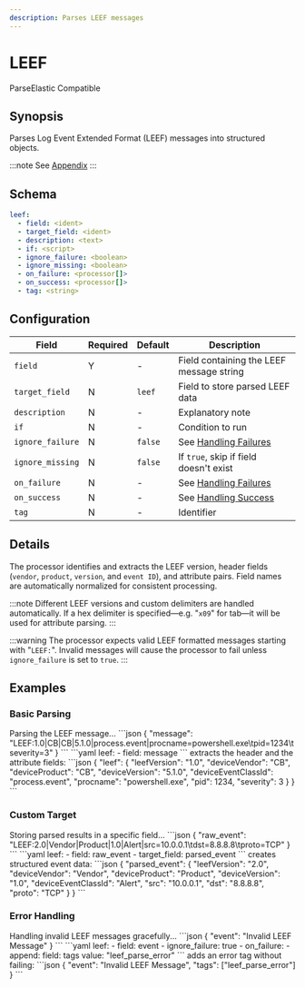 ```yaml
---
description: Parses LEEF messages
---
```


# LEEF

<span class="theme-doc-version-badge badge badge--primary">Parse</span><span class="theme-doc-version-badge badge badge--secondary">Elastic Compatible</span>

## Synopsis

Parses Log Event Extended Format (LEEF) messages into structured objects.

:::note
See [Appendix](/docs/appendix.mdx#leef)
:::

## Schema

```yaml {2}
leef:
  - field: <ident>
  - target_field: <ident>
  - description: <text>
  - if: <script>
  - ignore_failure: <boolean>
  - ignore_missing: <boolean>
  - on_failure: <processor[]>
  - on_success: <processor[]>
  - tag: <string>
```

## Configuration

|Field|Required|Default|Description|
|---|---|---|---|
|`field`|Y|-|Field containing the LEEF message string|
|`target_field`|N|`leef`|Field to store parsed LEEF data|
|`description`|N|-|Explanatory note|
|`if`|N|-|Condition to run|
|`ignore_failure`|N|`false`|See [Handling Failures](../handling-failures.mdx)|
|`ignore_missing`|N|`false`|If `true`, skip if field doesn't exist|
|`on_failure`|N|-|See [Handling Failures](../handling-failures.mdx)|
|`on_success`|N|-|See [Handling Success](../handling-success.mdx)|
|`tag`|N|-|Identifier|

## Details

The processor identifies and extracts the LEEF version, header fields (`vendor`, `product`, `version`, and `event ID`), and attribute pairs. Field names are automatically normalized for consistent processing.

:::note
Different LEEF versions and custom delimiters are handled automatically. If a hex delimiter is specified&mdash;e.g. "`x09`" for tab&mdash;it will be used for attribute parsing.
:::

:::warning
The processor expects valid LEEF formatted messages starting with "`LEEF:`". Invalid messages will cause the processor to fail unless `ignore_failure` is set to `true`.
:::

## Examples

### Basic Parsing

<ExampleGrid>
  <CommentCol>
    Parsing the LEEF message...
  </CommentCol>
  <CodeCol>
    ```json
    {
      "message": "LEEF:1.0|CB|CB|5.1.0|process.event|procname=powershell.exe\tpid=1234\tseverity=3"
    }
    ```
    ```yaml
    leef:
      - field: message
    ```
  </CodeCol>
  <CommentCol>
    extracts the header and the attribute fields:
  </CommentCol>
  <CodeCol>
    ```json
    {
      "leef": {
        "leefVersion": "1.0",
        "deviceVendor": "CB",
        "deviceProduct": "CB",
        "deviceVersion": "5.1.0",
        "deviceEventClassId": "process.event",
        "procname": "powershell.exe",
        "pid": 1234,
        "severity": 3
      }
    }
    ```
  </CodeCol>
</ExampleGrid>

### Custom Target

<ExampleGrid>
  <CommentCol>
    Storing parsed results in a specific field...
  </CommentCol>
  <CodeCol>
    ```json
    {
      "raw_event": "LEEF:2.0|Vendor|Product|1.0|Alert|src=10.0.0.1\tdst=8.8.8.8\tproto=TCP"
    }
    ```
    ```yaml
    leef:
      - field: raw_event
      - target_field: parsed_event
    ```
  </CodeCol>
  <CommentCol>
    creates structured event data:
  </CommentCol>
  <CodeCol>
    ```json
    {
      "parsed_event": {
        "leefVersion": "2.0",
        "deviceVendor": "Vendor",
        "deviceProduct": "Product",
        "deviceVersion": "1.0",
        "deviceEventClassId": "Alert",
        "src": "10.0.0.1",
        "dst": "8.8.8.8",
        "proto": "TCP"
      }
    }
    ```
  </CodeCol>
</ExampleGrid>

### Error Handling

<ExampleGrid>
  <CommentCol>
    Handling invalid LEEF messages gracefully...
  </CommentCol>
  <CodeCol>
    ```json
    {
      "event": "Invalid LEEF Message"
    }
    ```
    ```yaml
    leef:
      - field: event
      - ignore_failure: true
      - on_failure:
          - append:
              field: tags
              value: "leef_parse_error"
    ```
  </CodeCol>
  <CommentCol>
    adds an error tag without failing:
  </CommentCol>
  <CodeCol>
    ```json
    {
      "event": "Invalid LEEF Message",
      "tags": ["leef_parse_error"]
    }
    ```
  </CodeCol>
</ExampleGrid>
